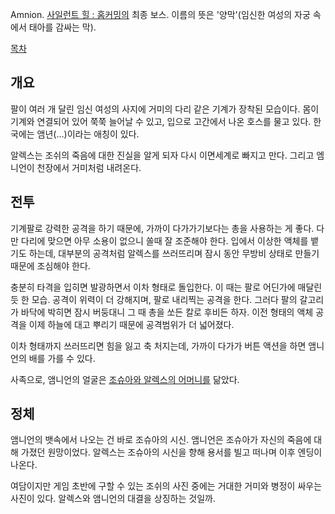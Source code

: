 Amnion. [[사일런트 힐 : 홈커밍]]의 최종 보스.
이름의 뜻은 '양막'(임신한 여성의 자궁 속에서 태아를 감싸는 막).

[[목차]]
== 개요 ==
팔이 여러 개 달린 임신 여성의 사지에 거미의 다리 같은 기계가 장착된 모습이다. 몸이 기계와 연결되어 있어 쭉쭉 늘어날 수 있고, 입으로 고간에서 나온 호스를 물고 있다. 한국에는 앰년(…)이라는 애칭이 있다.

알렉스는 조쉬의 죽음에 대한 진실을 알게 되자 다시 이면세계로 빠지고 만다. 그리고 엠니언이 천장에서 거미처럼 내려온다.

== 전투 ==
기계팔로 강력한 공격을 하기 때문에, 가까이 다가가기보다는 총을 사용하는 게 좋다. 다만 다리에 맞으면 아무 소용이 없으니 쏠때 잘 조준해야 한다. 입에서 이상한 액체를 뱉기도 하는데, 대부분의 공격처럼 알렉스를 쓰러뜨리며 잠시 동안 무방비 상태로 만들기 때문에 조심해야 한다.

충분히 타격을 입히면 발광하면서 이차 형태로 돌입한다. 이 때는 팔로 어딘가에 매달린 듯 한 모습. 공격이 위력이 더 강해지며, 팔로 내리찍는 공격을 한다. 그러다 팔의 갈고리가 바닥에 박히면 잠시 버둥대니 그 때 총을 쏘든 칼로 후비든 하자. 이전 형태의 액체 공격을 이제 하늘에 대고 뿌리기 때문에 공격범위가 더 넓어졌다.

이차 형태까지 쓰러뜨리면 힘을 잃고 축 처지는데, 가까이 다가가 버튼 액션을 하면 앰니언의 배를 가를 수 있다.

사족으로, 앰니언의 얼굴은 [[릴리안 셰퍼드|조슈아와 알렉스의 어머니]]를 닮았다.

== 정체 ==
앰니언의 뱃속에서 나오는 건 바로 조슈아의 시신. 앰니언은 조슈아가 자신의 죽음에 대해 가졌던 원망이었다. 알렉스는 조슈아의 시신을 향해 용서를 빌고 떠나며 이후 엔딩이 나온다.

여담이지만 게임 초반에 구할 수 있는 조쉬의 사진 중에는 거대한 거미와 병정이 싸우는 사진이 있다. 알렉스와 앰니언의 대결을 상징하는 것일까.
